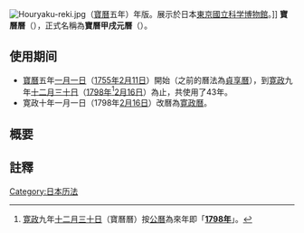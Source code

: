 [[File:Houryaku-reki.jpg|thumb]]（[[寶曆_(日本)|寶曆]]五年）年版。展示於日本[[東京|東京]][[國立科学博物館|國立科学博物館]]。]]
{{japanese|japanese=宝暦暦|kana=ほうりゃくれき<br>ほうれきれき|romaji=Hōryaku-reki<br>Hōreki-reki<br>}}
{{japanese|japanese=宝暦甲戌元暦|kana=ほうりゃくこうじゅつげんれき<br>ほうれきこうじゅつげんれき|romaji=Hōryaku Kōjutsu Genreki<br>Hōreki Kōjutsu Genreki}}
'''寶曆曆'''（{{Lang-ja|'''宝暦暦'''（ほうりゃくれき/ほうれきれき）}}），正式名稱為'''寶曆甲戌元曆'''（{{Lang-ja|'''宝暦甲戌元暦'''（ほうりゃくこうじゅつげんれき）}}）。

== 使用期间 ==
* [[寶曆_(日本)|寶曆]]五年[[正月初一|一月一日]]（[[1755年|1755年]][[2月11日|2月11日]]）開始（之前的曆法為[[貞享曆|貞享曆]]），到[[寛政|寛政]]九年[[十二月三十|十二月三十日]]（[[1798年|1798年]]<ref name="kansei9">[[寛政|寛政]]九年[[十二月三十|十二月三十日]]（寶曆曆）按[[公曆|公曆]]為來年即「'''[[1798年|1798年]]'''」。</ref>[[2月16日|2月16日]]）為止，共使用了43年。
* 寛政十年一月一日（1798年[[2月16日|2月16日]]）改曆為[[寛政曆|寛政曆]]。

== 概要 ==


== 註釋 ==
{{reflist}}

{{歷代日本曆法}}

[[Category:日本历法|Category:日本历法]]